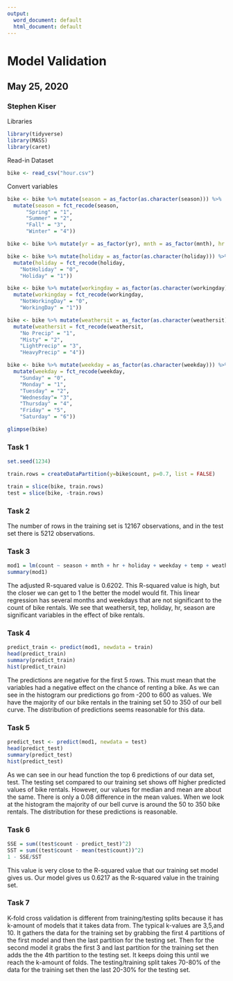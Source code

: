 ---
output:
  word_document: default
  html_document: default
---
# Model Validation
## May 25, 2020
### Stephen Kiser

Libraries
```{r}
library(tidyverse)
library(MASS)
library(caret)
```

Read-in Dataset
```{r}
bike <- read_csv("hour.csv")
```

Convert variables
```{r}
bike <- bike %>% mutate(season = as_factor(as.character(season))) %>% 
  mutate(season = fct_recode(season,
      "Spring" = "1",
      "Summer" = "2",
      "Fall" = "3",
      "Winter" = "4"))

bike <- bike %>% mutate(yr = as_factor(yr), mnth = as_factor(mnth), hr = as_factor(hr))

bike <- bike %>% mutate(holiday = as_factor(as.character(holiday))) %>%
  mutate(holiday = fct_recode(holiday, 
    "NotHoliday" = "0",
    "Holiday" = "1"))

bike <- bike %>% mutate(workingday = as_factor(as.character(workingday))) %>%
  mutate(workingday = fct_recode(workingday,
    "NotWorkingDay" = "0",
    "WorkingDay" = "1"))

bike <- bike %>% mutate(weathersit = as_factor(as.character(weathersit))) %>%
  mutate(weathersit = fct_recode(weathersit, 
    "No Precip" = "1",
    "Misty" = "2",
    "LightPrecip" = "3",
    "HeavyPrecip" = "4"))

bike <- bike %>% mutate(weekday = as_factor(as.character(weekday))) %>%
  mutate(weekday = fct_recode(weekday,
    "Sunday" = "0",
    "Monday" = "1",
    "Tuesday" = "2",
    "Wednesday"= "3",
    "Thursday" = "4",
    "Friday" = "5",
    "Saturday" = "6"))

glimpse(bike)
```

### Task 1
```{r}
set.seed(1234)

train.rows = createDataPartition(y=bike$count, p=0.7, list = FALSE)

train = slice(bike, train.rows)
test = slice(bike, -train.rows)
```

### Task 2
The number of rows in the training set is 12167 observations, and in the test set there is 5212 observations.

### Task 3
```{r}
mod1 = lm(count ~ season + mnth + hr + holiday + weekday + temp + weathersit, train)
summary(mod1)
```

The adjusted R-squared value is 0.6202.  This R-squared value is high, but the closer we can get to 1 the better the model would fit.  This linear regression has several months and weekdays that are not significant to the count of bike rentals.  We see that weathersit, tep, holiday, hr, season are significant variables in the effect of bike rentals.


### Task 4 
```{r}
predict_train <- predict(mod1, newdata = train)
head(predict_train)
summary(predict_train)
hist(predict_train)


```

The predictions are negative for the first 5 rows.  This must mean that the variables had a negative effect on the chance of renting a bike.  As we can see in the histogram our predictions go from -200 to 600 as values.  We have the majority of our bike rentals in the training set 50 to 350 of our bell curve. The distribution of predictions seems reasonable for this data. 


### Task 5
```{r}
predict_test <- predict(mod1, newdata = test)
head(predict_test)
summary(predict_test)
hist(predict_test)

```

As we can see in our head function the top 6 predictions of our data set, test.  The testing set compared to our training set shows off higher predicted values of bike rentals.  However, our values for median and mean are about the same.  There is only a 0.08 difference in the mean values.  When we look at the histogram the majority of our bell curve is around the 50 to 350 bike rentals.  The distribution for these predictions is reasonable. 


### Task 6
```{r}
SSE = sum((test$count - predict_test)^2)
SST = sum((test$count - mean(test$count))^2)
1 - SSE/SST
```

This value is very close to the R-squared value that our training set model gives us.  Our model gives us 0.6217 as the R-squared value in the training set. 

### Task 7
K-fold cross validation is different from training/testing splits because it has k-amount of models that it takes data from.  The typical k-values are 3,5,and 10.  It gathers the data for the training set by grabbing the first 4 partitions of the first model and then the last partition for the testing set.  Then for the second model it grabs the first 3 and last partition for the training set then adds the the 4th partition to the testing set.  It keeps doing this until we reach the k-amount of folds.  The testing/training split takes 70-80% of the data for the training set then the last 20-30% for the testing set.
